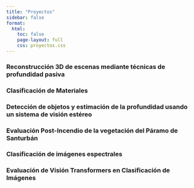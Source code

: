 ```yaml
---
title: "Proyectos"
sidebar: false
format:
  html:
    toc: false
    page-layout: full
    css: proyectos.css
---
```

```{=html}

<div class="container">
  <div class="palette">
    <div class="color project1">
      <div class="content">
        <h3>Reconstrucción 3D de escenas mediante técnicas de profundidad pasiva</h3>
      </div>
    </div>
    <div class="color project2">
      <div class="content">
        <h3>Clasificación de Materiales</h3>
      </div>
    </div>
    <div class="color project3">
      <div class="content">
        <h3>Detección de objetos y estimación de la profundidad usando un sistema de visión estéreo</h3>
      </div>
    </div>
    <div class="color project4">
      <div class="content">
        <h3>Evaluación Post-Incendio de la vegetación del Páramo de Santurbán</h3>
      </div>
    </div>
    <div class="color project5">
      <div class="content">
        <h3>Clasificación de imágenes espectrales</h3>
      </div>
    </div>
    <div class="color project6">
      <div class="content">
        <h3>Evaluación de Visión Transformers en Clasificación de Imágenes</h3>
      </div>
    </div>
  </div>
  
</div>

```